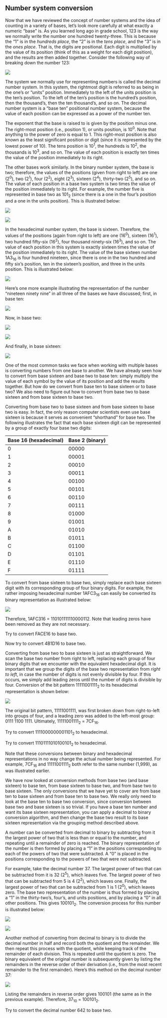 ## Number system conversion
Now that we have reviewed the concept of number systems and the idea of counting in a variety of 
bases, let’s look more carefully at what exactly a numeric “base” is. As you learned long ago in grade 
school, 123 is the way we normally write the number one hundred twenty-three. This is because the “1”
is in the *hundreds place*, the “2” is in the *tens place*, and the “3” is in the *ones place*. That is, the digits 
are positional. Each digit is multiplied by the value of its position (think of this as a weight for each 
digit position), and the results are then added together. Consider the following way of breaking down 
the number 123:

![](./images/Lesson13-02.png)

The system we normally use for representing numbers is called the decimal number system. In this 
system, the rightmost digit is referred to as being in the one’s or “units” position. Immediately to the 
left of the units position is the ten’s position. To the left of the ten’s position is the hundred’s position, 
then the thousand’s, then the ten thousand’s, and so on. The decimal number system is a “base ten” 
positional number system, because the value of each position can be expressed as a power of the number
ten.

The exponent that the base is raised to is given by the position minus one. The right-most position (i.e., position 1), or units position, is 10^0^.
Note that anything to the power of zero is equal to 1. This right-most position is also known as the least significant position or digit 
(since it is represented by the lowest power of 10). The tens position is 10^1^, the hundreds is 10^2^, the thousands is 10^3^, and so on. The value of
each position is exactly ten times the value of the position immediately to its right.

The other bases work similarly. In the binary number system, the base is two; therefore, the values of 
the positions (given from right to left) are one (2^0^), two (2^1^), four (2^2^), eight (2^3^), sixteen (2^4^), thirty-two 
(2^5^), and so on. The value of each position in a base two system is two times the value of the position 
immediately to its right. For example, the number five is represented in base two as 101~2~ (since there is 
a one in the four’s position and a one in the units position). This is illustrated below:

![](./images/Lesson13-03.png)

![](./images/Lesson13-04.png)

In the hexadecimal number system, the base is sixteen. Therefore, the values of the positions (again 
from right to left) are one (16^0^), sixteen (16^1^), two hundred fifty-six (16^2^), four thousand ninety-six (16^3^),
and so on. The value of each position in this system is exactly sixteen times the value of the position 
immediately to its right. The value of the base sixteen number 1A3~16~ is four hundred nineteen, since 
there is one in the two hundred and fifty six's position, ten in the sixteen’s position, and three in the units
position. This is illustrated below:

![](./images/Lesson13-05.png)

Here's one more example illustrating the representation of the number “nineteen ninety nine” in all three 
of the bases we have discussed; first, in base ten:

![](./images/Lesson13-06.png)

Now, in base two:

![](./images/Lesson13-07.png)

![](./images/Lesson13-08.png)

And finally, in base sixteen:

![](./images/Lesson13-09.png)

One of the most common tasks we face when working with multiple bases is converting numbers from 
one base to another. We have already seen how to convert from base sixteen and base two to base ten: 
simply multiply the value of each symbol by the value of its position and add the results together. But 
how do we convert from base ten to base sixteen or to base two? We also need to figure out how to 
convert from base two to base sixteen and from base sixteen to base two.

Converting from base two to base sixteen and from base sixteen to base two is easy. In fact, the only 
reason computer scientists even use base sixteen is because it serves as convenient “shorthand” for base 
two. The following illustrates the fact that each base sixteen digit can be represented by a group of 
exactly four base two digits:

| Base 16 (hexadecimal) | Base 2 (binary) |
|--|:--------|
| 0 | 00000 |
| 1 | 00001 |
| 2 | 00010 |
| 3 | 00011 |
| 4 | 00100 |
| 5 | 00101 |
| 6 | 00110 |
| 7 | 00111 |
| 8 | 01000 |
| 9 | 01001 |
| A | 01010 |
| B | 01011 |
| C | 01100 |
| D | 01101 |
| E | 01110 |
| F | 01111 |

To convert from base sixteen to base two, simply replace each base sixteen digit with its corresponding 
group of four binary digits. For example, the rather imposing hexadecimal number 1AFC3~16~ can easily 
be converted its binary representation as illustrated below:

![](./images/Lesson13-10.png)

Therefore, 1AFC316 = 110101111110000112. Note that leading zeros have been removed as they are not
necessary.

::: {.callout-important title="Activity" collapse=false}
Try to convert FACE16 to base two.

Now try to convert 4B1D16 to base two.
:::

Converting from base two to base sixteen is just as straightforward. We scan the base two number from 
right to left, replacing each group of four binary digits that we encounter with the equivalent 
hexadecimal digit. It is important that we group the digits of the base two representation from *right to left*,
in case the number of digits is not evenly divisible by four. If this occurs, we simply add leading 
zeros until the number of digits is divisible by four. Conversion of the bit pattern 11111001111~2~ to its 
hexadecimal representation is shown below:

![](./images/Lesson13-11.png)

The original bit pattern, 11111001111, was first broken down from right-to-left into groups of four, and 
a leading zero was added to the left-most group: 0111 1100 1111. Ultimately, 11111001111~2~ = 7CF~16~.

::: {.callout-important title="Activity" collapse=false}
Try to convert 1111000000001101~2~ to hexadecimal.

Try to convert 11101111010100101~2~ to hexadecimal.
:::

Note that these conversions between binary and hexadecimal representations in no way change the 
actual number being represented. For example, 7CF~16~ and 11111001111~2~ both refer to the same number 
(1,999), as was illustrated earlier.

We have now looked at conversion methods from base two (and base sixteen) to base ten, from base 
sixteen to base two, and from base two to base sixteen. The only conversions that we have yet to cover 
are from base ten to base sixteen and from base ten to base two. We really only need to look at the base 
ten to base two conversion, since conversion between base two and base sixteen is so trivial. If you 
have a base ten number and want its base sixteen representation, you can apply a decimal to binary 
conversion algorithm, and then change the base two result to its base sixteen representation via the 
grouping method described above.

A number can be converted from decimal to binary by subtracting from it the largest power of two that 
is less than or equal to the number, and repeating until a remainder of zero is reached. The binary 
representation of the number is then formed by placing a “1” in the positions corresponding to each of 
the powers of two that were subtracted. A “0” is placed in the positions corresponding to the powers of 
two that were not subtracted.

For example, take the decimal number 37. The largest power of two that can be subtracted from it is 32 
(2^5^), which leaves five. The largest power of two that can be subtracted from 5 is 4 (2^2^), which leaves 
one. Finally, the largest power of two that can be subtracted from 1 is 1 (2^0^), which leaves zero. The 
base two representation of the number is thus formed by placing a “1” in the thirty-two’s, four’s, and 
units positions, and by placing a “0” in all other positions. This gives 100101~2~. The conversion process
for this number is illustrated below:

![](./images/Lesson13-12.png)

![](./images/Lesson13-13.png)

Another method of converting from decimal to binary is to divide the decimal number in half and record
both the quotient and the remainder. We then repeat this process with the quotient, while keeping track 
of the remainder of each division. This is repeated until the quotient is zero. The binary equivalent of 
the original number is subsequently given by listing the remainders in the reverse order of their 
derivation (i.e., from the most recent remainder to the first remainder). Here's this method on the 
decimal number 37:

![](./images/Lesson13-14.png)

Listing the remainders in reverse order gives 100101 (the same as in the previous example). Therefore, 
37~10~ = 100101~2~.

::: {.callout-important title="Activity" collapse=false}
Try to convert the decimal number 642 to base two.
:::
